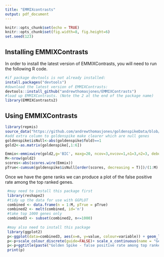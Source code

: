 ```yaml
---
title: "EMMIXcontrasts"
output: pdf_document
---
```


```r
knitr::opts_chunk$set(echo = TRUE)
knitr::opts_chunk$set(fig.width=8, fig.height=6) 
set.seed(123)
```

## Installing EMMIXContrasts
In order to install the latest version of EMMIXContrasts, you will need to run the following R code.
```r
#if package devtools is not already installed:
install.packages("devtools")
#download the latest version of EMMIXContrasts:
devtools::install_github("andrewthomasjones/EMMIXContrasts")
#load up EMMIXContrasts. (Note the 2 at the end of the package name)
library(EMMIXContrasts2)
```

## Using EMMIXContrasts
```r
library(repmis)
source_data("https://github.com/andrewthomasjones/goldenspikeData/blob/master/goldenspike.Rdata?raw=true")
#add extra column to goldenspike make clearer which are null genes
goldenspike$isNull<-abs(goldenspike$fold)==1
gold2<-as.matrix(goldenspike[,1:6])

Emmix<-emmixwire(gold2,g='BIC', maxg=20, ncov=3,nvcov=1,n1=3,n2=3, debug=0,itmax=100,epsilon=1e-4)
M<-nrow(gold2)
scores<-abs(scores.wire(Emmix))
pTrue<-cumsum(goldenspike$isNull[order(scores, decreasing = T)])/(1:M)
```

Once we have the gene ranks we can produce a plot of the false positive rate among the top ranked genes.

```r
 #may need to install this package first
 library(reshape2)
 #tidy up the data for use with GGPLOT
 combined <- data.frame(n = 1:M, pTrue = pTrue)
 combined2 <- melt(combined, id='n')
 #take top 1000 genes only
 combined3 <- subset(combined2, n<=1000)
 
 #may also need to install this package
 library(ggplot2)
 p<-ggplot(data=combined3, aes(x=n, y=value, colour=variable)) + geom_line()
 p<-p+scale_colour_discrete(guide=FALSE)+ scale_x_continuous(name = "Gene Rank")+   scale_y_continuous(name = "FPR")+theme_classic() 
 p<-p+ggtitle(paste("Golden Spike - false positive rate among top ranked genes"))
 print(p)
```



